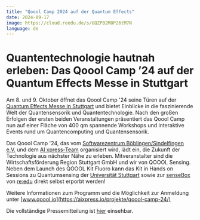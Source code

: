 ```yaml
---
title: "Qoool Camp 2024 auf der Quantum Effects"
date: 2024-09-17
image: https://cloud.reedu.de/s/GQZPB2M8P26tM7N
language: de
---
```


# Quantentechnologie hautnah erleben: Das Qoool Camp ’24 auf der Quantum Effects Messe in Stuttgart

Am 8. und 9. Oktober öffnet das Qoool Camp '24 seine Türen auf der [Quantum Effects Messe in Stuttgart](https://www.messe-stuttgart.de/quantum-effects/) und bietet Einblicke in die faszinierende Welt der Quantensensorik und Quantentechnologie. Nach den großen Erfolgen der ersten beiden Veranstaltungen präsentiert das Qoool Camp nun auf einer Fläche von 400 qm spannende Workshops und interaktive Events rund um Quantencomputing und Quantensensorik.

Das Qoool Camp '24, das vom [Softwarezentrum Böblingen/Sindelfingen e.V.](https://www.softwarezentrum.de/) und dem [AI xpress-Team](https://aixpress.io/) organisiert wird, lädt ein, die Zukunft der Technologie aus nächster Nähe zu erleben. Mitveranstalter sind die Wirtschaftsförderung Region Stuttgart GmbH und wir von QOOOL Sensing. Neben dem Launch des QOOOL Kit Fluoro kann das Kit in Hands on Sessions zu Quantumsensing der [Universität Stuttgart](https://www.pi5.uni-stuttgart.de/de/forschung/physik-und-ihre-didaktik/) sowie zur [senseBox](https://sensebox.de/) von [re:edu](https://reedu.de/) direkt selbst erporbt werden! 

Weitere Informationen zum Programm und die Möglichkeit zur Anmeldung unter [www.qoool.io](https://aixpress.io/projekte/qoool-camp-24/) 

Die vollständige Pressemitteilung ist [hier](https://aixpress.io/pressemitteilungen/quantentechnologie-hautnah-erleben-das-qoool-camp-24-auf-der-quantum-effects-messe-in-stuttgart/) einsehbar.
